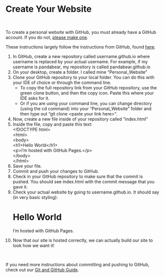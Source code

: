 # Create Your Website {.sec-rstudio}

<br>

To create a personal website with GitHub, you must already have a GitHub account. If you do not, [please make one](https://docs.github.com/en/get-started/start-your-journey/creating-an-account-on-github). 

These instructions largely follow the instructions from GitHub, found [here](https://pages.github.com/).

1. In GitHub, create a new repository called username.github.io where username is replaced by your actual username. For example, if my username is pandabear, my repository is called pandabear.github.io
2. On your desktop, create a folder. I called mine “Personal_Website”
3. Clone your GitHub repository to your local folder. You can do this with your IDE of choice or through the command line. 
  <ul>
    <li> To copy the full repository link from your GitHub repository, use the green clone button, and then the copy icon. Paste this where your IDE asks for it. </li>
    <li> Or if you are using your command line, you can change directory (using the cd command) into your "Personal_Website" folder and then type out "git clone \<paste your link here\>". </li>
  </ul>
4. Now, create a new file inside of your repository called "index.html"
5. Inside the file, copy and paste this text: <br>
  \<\!DOCTYPE html\> <br>
  \<html\> <br>
  \<body\> <br>
  \<h1\>Hello World\</h1\> <br>
  \<p\>I'm hosted with GitHub Pages.\</p\> <br>
  \</body\> <br>
  \</html\> <br>
6. Save your file.
7. Commit and push your changes to GitHub.
8. Check in your GitHub repository to make sure that the commit is pushed. You should see index.html with the commit message that you gave it.
9. Check your actual website by going to username.github.io. It should say (in very basic styling): <h1>Hello World</h1>
<p>I'm hosted with GitHub Pages.</p>
10. Now that our site is hosted correctly, we can actually build our site to look how we want it!

<br>

If you need more instructions about committing and pushing to GitHub, check out our [Git and GitHub Guide](https://iqss.github.io/git_guide/).
